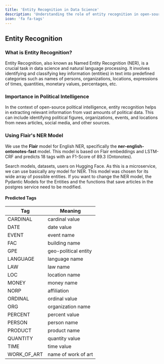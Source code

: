```yaml
---
title: 'Entity Recognition in Data Science'
description: 'Understanding the role of entity recognition in open-source political intelligence'
icon: 'fa fa-tags'
---
```



## Entity Recognition

### What is Entity Recognition?

Entity Recognition, also known as Named Entity Recognition (NER), is a crucial task in data science and natural language processing. It involves identifying and classifying key information (entities) in text into predefined categories such as names of persons, organizations, locations, expressions of times, quantities, monetary values, percentages, etc.

### Importance in Political Intelligence

In the context of open-source political intelligence, entity recognition helps in extracting relevant information from vast amounts of political data. This can include identifying political figures, organizations, events, and locations from news articles, social media, and other sources.

### Using Flair's NER Model

We use the **Flair** model for English NER, specifically the **ner-english-ontonotes-fast** model. This model is based on Flair embeddings and LSTM-CRF and predicts 18 tags with an F1-Score of 89.3 (Ontonotes).

<Note>
Search models, datasets, users on Hugging Face.
</Note>

<Note>
As this is a microservice, we can use basically any model for NER. This model was chosen for its wide array of possible entities.
If you want to change the NER model, the Pydantic Models for the Entities and the functions that save articles in the postgres service need to be modified.
</Note>

#### Predicted Tags

| Tag       | Meaning                |
| --------- | ---------------------- |
| CARDINAL  | cardinal value         |
| DATE      | date value             |
| EVENT     | event name             |
| FAC       | building name          |
| GPE       | geo-political entity   |
| LANGUAGE  | language name          |
| LAW       | law name               |
| LOC       | location name          |
| MONEY     | money name             |
| NORP      | affiliation            |
| ORDINAL   | ordinal value          |
| ORG       | organization name      |
| PERCENT   | percent value          |
| PERSON    | person name            |
| PRODUCT   | product name           |
| QUANTITY  | quantity value         |
| TIME      | time value             |
| WORK_OF_ART | name of work of art  |

